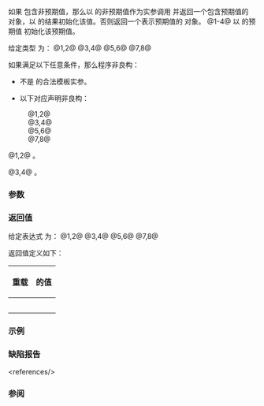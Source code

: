 {{cpp/utility/expected/title|transform_error}}
{{cpp/utility/expected/navbar}}
{{dcl begin}}
{{dcl h|主模板}}
{{dcla|num=1|since=c++23|
template&lt; class F &gt;
constexpr auto transform_error( F&amp;&amp; f ) &amp;;
}}
{{dcla|num=2|since=c++23|
template&lt; class F &gt;
constexpr auto transform_error( F&amp;&amp; f ) const&amp;;
}}
{{dcla|num=3|since=c++23|
template&lt; class F &gt;
constexpr auto transform_error( F&amp;&amp; f ) &amp;&amp;;
}}
{{dcla|num=4|since=c++23|
template&lt; class F &gt;
constexpr auto transform_error( F&amp;&amp; f ) const&amp;&amp;;
}}
{{dcl h|{{c/core|void}} 部分特化}}
{{dcla|num=5|since=c++23|
template&lt; class F &gt;
constexpr auto transform_error( F&amp;&amp; f ) &amp;;
}}
{{dcla|num=6|since=c++23|
template&lt; class F &gt;
constexpr auto transform_error( F&amp;&amp; f ) const&amp;;
}}
{{dcla|num=7|since=c++23|
template&lt; class F &gt;
constexpr auto transform_error( F&amp;&amp; f ) &amp;&amp;;
}}
{{dcla|num=8|since=c++23|
template&lt; class F &gt;
constexpr auto transform_error( F&amp;&amp; f ) const&amp;&amp;;
}}
{{dcl end}}

如果 {{c|*this}} 包含非预期值，那么以 {{c|*this}} 的非预期值作为实参调用 {{c|f}} 并返回一个包含预期值的 {{tt|std::expected}} 对象，以 {{c|f}} 的结果初始化该值。否则返回一个表示预期值的 {{tt|std::expected}} 对象。
@1-4@ 以 {{c|*this}} 的预期值 {{rlpi|/#数据成员|val}} 初始化该预期值。

给定类型 {{tt|G}} 为：
@1,2@ {{c/core|std::remove_cv_t&lt;std::invoke_result_t&lt;F, decltype(error())&gt;&gt;}}
@3,4@ {{c/core|std::remove_cv_t&lt;std::invoke_result_t&lt;F, decltype(std::move(error()))&gt;&gt;}}
@5,6@ {{c/core|std::remove_cv_t&lt;std::invoke_result_t&lt;F, decltype(error())&gt;&gt;}}
@7,8@ {{c/core|std::remove_cv_t&lt;std::invoke_result_t&lt;F, decltype(std::move(error()))&gt;&gt;}}

如果满足以下任意条件，那么程序非良构：
* {{tt|G}} 不是 {{rlpt|unexpected|std::unexpected}} 的合法模板实参。
* 以下对应声明非良构：
:@1,2@ {{c|G g(std::invoke(std::forward&lt;F&gt;(f), error()));}}
:@3,4@ {{c|G g(std::invoke(std::forward&lt;F&gt;(f), std::move(error()));}}
:@5,6@ {{c|G g(std::invoke(std::forward&lt;F&gt;(f), error()));}}
:@7,8@ {{c|G g(std::invoke(std::forward&lt;F&gt;(f), std::move(error()));}}


@1,2@ {{cpp/enable if| {{box|{{c/core|std::is_constructible_v&lt;T, decltype((}}{{tti|val}}{{c/core|))&gt;}}}} 是 {{c|true}} }}。

@3,4@ {{cpp/enable if| {{box|{{c/core|std::is_constructible_v&lt;T, decltype(std::move(}}{{tti|val}}{{c/core|))&gt;}}}} 是 {{c|true}} }}。

===参数===
{{par begin}}
{{par|f|适合的函数或{{named req|Callable}}对象，它的返回类型不是引用类型}}
{{par end}}

===返回值===
给定表达式 {{c|expr}} 为：
@1,2@ {{c|std::invoke(std::forward&lt;F&gt;(f), error())}}
@3,4@ {{c|std::invoke(std::forward&lt;F&gt;(f), std::move(error()))}}
@5,6@ {{c|std::invoke(std::forward&lt;F&gt;(f), error())}}
@7,8@ {{c|std::invoke(std::forward&lt;F&gt;(f), std::move(error()))}}

返回值定义如下：
{|class="wikitable"
!rowspan=2|{{nbsp}}重载{{nbsp}}
!colspan=2|{{rlpf|operator bool|has_value}} 的值
|-
!style="font-weight: normal;"|{{c|true}}
!style="font-weight: normal;"|{{c|false}}
|-
|style="text-align: center;"|{{vl|1,2}}
|{{box|{{c/core|std::expected&lt;T, G&gt;(std::in_place,}}{{nbspt}}{{tti|val}}{{c/core|)}}}}
|rowspan=4|{{c multi|std::expected&lt;T, G&gt;|    (std::unexpect, expr)}}
|-
|style="text-align: center;"|{{vl|3,4}}
|{{box|{{c/core|std::expected&lt;T, G&gt;(std::in_place, std::move(}}{{tti|val}}{{c/core|))}}}}
|-
|style="text-align: center;"|{{vl|5,6}}
|rowspan=2|{{c|std::expected&lt;T, G&gt;()}}
|-
|style="text-align: center;"|{{vl|7,8}}
|}

===示例===
{{example}}

===缺陷报告===
{{dr list begin}}
{{dr list item|wg=lwg|dr=3938|std=C++23|before=通过 {{c|value()}} 获取预期值&lt;ref&gt;{{rlpf|value}} 要求 {{tt|E}} 可复制构造（见 {{lwg|3843}}），而 {{rlpt|operator*}} 不要求。&lt;/ref&gt;|after=改成 {{c|**this}}}}
{{dr list item|wg=lwg|dr=3973|std=C++23|before=通过 {{c|**this}} 获取预期值&lt;ref&gt;{{c|**this}} 会触发[[cpp/language/adl|实参依赖查找]]。&lt;/ref&gt;|after=改成 {{box|{{rlpi|/#数据成员|val}}}}}}
{{dr list end}}
&lt;references/&gt;

===参阅===
{{dsc begin}}
{{dsc inc|cpp/utility/expected/dsc or_else}}
{{dsc inc|cpp/utility/expected/dsc transform}}
{{dsc end}}

{{langlinks|de|en|es|fr|it|ja|pt|ru}}